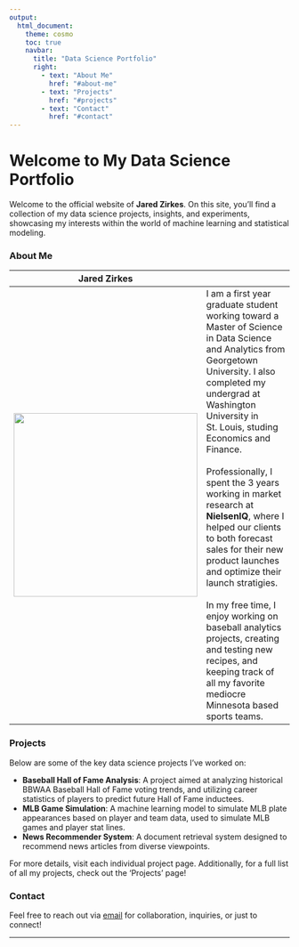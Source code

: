```yaml
---
output: 
  html_document:
    theme: cosmo
    toc: true
    navbar:
      title: "Data Science Portfolio"
      right:
        - text: "About Me"
          href: "#about-me"
        - text: "Projects"
          href: "#projects"
        - text: "Contact"
          href: "#contact"
---
```


# Welcome to My Data Science Portfolio

Welcome to the official website of **Jared Zirkes**. On this site, you'll find a collection of my data science projects, insights, and experiments, showcasing my interests within the world of machine learning and statistical modeling.

### About Me

|Jared Zirkes | |
|-|-|
|![](assets/photo_storage/about_me.jpeg){width=330, height=330}| I am a first year graduate student working toward a Master of Science in Data Science and Analytics from Georgetown University. I also completed my undergrad at Washington University in St. Louis, studing Economics and Finance.  <br/> <br/>Professionally, I spent the 3 years working in market research at **NielsenIQ**, where I helped our clients to both forecast sales for their new product launches and optimize their launch stratigies.  <br/> <br/> In my free time, I enjoy working on baseball analytics projects, creating and testing new recipes, and keeping track of all my favorite mediocre Minnesota based sports teams. |

### Projects

Below are some of the key data science projects I've worked on:

- **Baseball Hall of Fame Analysis**: A project aimed at analyzing historical BBWAA Baseball Hall of Fame voting trends, and utilizing career statistics of players to predict future Hall of Fame inductees.
- **MLB Game Simulation**: A machine learning model to simulate MLB plate appearances based on player and team data, used to simulate MLB games and player stat lines.
- **News Recommender System**: A document retrieval system designed to recommend news articles from diverse viewpoints.


For more details, visit each individual project page. Additionally, for a full list of all my projects, check out the 'Projects' page!

### Contact

Feel free to reach out via [email](mailto:jaredzrks0@gmail.com) for collaboration, inquiries, or just to connect!

---

